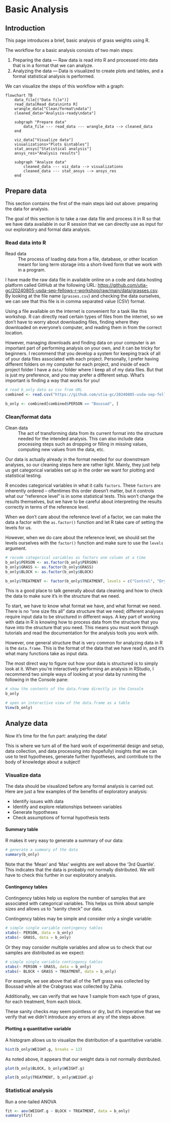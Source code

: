 # Basic Analysis

## Introduction

This page introduces a brief, basic analysis of grass weights using R.

The workflow for a basic analysis consists of two main steps:

1. Preparing the data --- Raw data is read into R and processed into data that is in a format that we can analyze.
2. Analyzing the data --- Data is visualized to create plots and tables, and a formal statistical analysis is performed.

We can visualize the steps of this workflow with a graph:

```mermaid
flowchart TB
    data_file[("Data file")]
    read_data[Read data\ninto R]
    wrangle_data["Clean/format\ndata"]
    cleaned_data>"Analysis-ready\ndata"]

    subgraph "Prepare data"
        data_file --- read_data --- wrangle_data --> cleaned_data
    end
  
    viz_data["Visualize data"]
    visualizations>"Plots &\ntables"]
    stat_ansys["Statistical analysis"]
    ansys_res>"Analysis results"]
    
    subgraph "Analyze data"
        cleaned_data --- viz_data --> visualizations
        cleaned_data --- stat_ansys --> ansys_res
    end
```


## Prepare data

This section contains the first of the main steps laid out above: preparing the data for analysis.

The goal of this section is to take a raw data file and process it in R so that we have data available in our R session that we can directly use as input for our exploratory and formal data analysis.


### Read data into R

Read data
: The process of loading data from a file, database, or other location meant for long term storage into a short-lived form that we work with in a program.

I have made the raw data file in available online on a code and data hosting platform called GitHub at the following URL: <https://github.com/utia-gc/20240805-usda-sep-fellows-r-workshop/raw/main/data/grasses.csv>.
By looking at the file name (`grasses.csv`) and checking the data ourselves, we can see that this file is in comma separated value (CSV) format.

::: {.callout-warning}
Using a file available on the internet is convenient for a task like this workshop.
R can directly read certain types of files from the internet, so we don't have to worry about downloading files, finding where they downloaded on everyone's computer, and reading them in from the correct location.

However, managing downloads and finding data on your computer is an important part of performing analysis on your own, and it can be tricky for beginners.
I recommend that you develop a system for keeping track of all of your data files associated with each project.
Personally, I prefer having different folders on my computer for each project, and inside of each project folder I have a `data/` folder where I keep all of my data files.
But that is just my preference, and you may prefer a different setup.
What's important is finding a way that works for you!
:::

```r
# read b_only data as csv from URL
combined <- read.csv("https://github.com/utia-gc/20240805-usda-sep-fellows-r-workshop/raw/main/data/grasses.csv")

b_only <- combined[combined$PERSON == "Boussad", ]
```


### Clean/format data

Clean data
: The act of transforming data from its current format into the structure needed for the intended analysis.
  This can also include data processing steps such as dropping or filling in missing values, computing new values from the data, etc.
  
Our data is actually already in the format needed for our downstream analyses, so our cleaning steps here are rather light.
Mainly, they just help us get categorical variables set up in the order we want for plotting and statistical testing.

R encodes categorical variables in what it calls `factors`.
These `factors` are inherently ordered -- oftentimes this order doesn't matter, but it controls what our "reference level" is in some statistical tests.
This won't change the results themselves, but we have to be careful about interpreting the results correctly in terms of the reference level.

::: {.callout-tip title="Encoding factors"}
When we don't care about the reference level of a factor, we can make the data a factor with the `as.factor()` function and let R take care of setting the levels for us.

However, when we do care about the reference level, we should set the levels ourselves with the `factor()` function and make sure to use the `levels` argument.
:::

```r
# recode categorical variables as factors one column at a time
b_only$PERSON <- as.factor(b_only$PERSON)
b_only$GRASS <- as.factor(b_only$GRASS)
b_only$BLOCK <- as.factor(b_only$BLOCK)

b_only$TREATMENT <- factor(b_only$TREATMENT, levels = c("Control", "Dry", "Liq", "Nod"))
```


This is a good place to talk generally about data cleaning and how to check the data to make sure it's in the structure that we need.

To start, we have to know what format we have, and what format we need.
There is no "one size fits all" data structure that we need; different analyses require input data to be structured in different ways.
A key part of working with data in R is knowing how to process data from the structure that you have into the structure that you need.
This means you must work through tutorials and read the documentation for the analysis tools you work with.

However, one general structure that is very common for analyzing data in R is the `data.frame`.
This is the format of the data that we have read in, and it's what many functions take as input data.

::: {.callout-tip title="Visualizing data in a `data.frame`"}
The most direct way to figure out how your data is structured is to simply look at it.
When you're interactively performing an analysis in RStudio, I recommend two simple ways of looking at your data by running the following in the Console pane:

```.r
# show the contents of the data.frame directly in the Console
b_only

# open an interactive view of the data.frame as a table
View(b_only)
```
:::


## Analyze data

Now it's time for the fun part: analyzing the data!

This is where we turn all of the hard work of experimental design and setup, data collection, and data processing into (hopefully) insights that we can use to test hypotheses, generate further hypotheses, and contribute to the body of knowledge about a subject!

### Visualize data

The data should be visualized before any formal analysis is carried out.
Here are just a few examples of the benefits of exploratory analysis:

* Identify issues with data
* Identify and explore relationships between variables
* Generate hypotheses
* Check assumptions of formal hypothesis tests

#### Summary table

R makes it very easy to generate a summary of our data:

```r
# generate a summary of the data
summary(b_only)
```

Note that the 'Mean' and 'Max' weights are well above the '3rd Quartile'.
This indicates that the data is probably not normally distributed.
We will have to check this further in our exploratory analysis.

#### Contingency tables

Contingency tables help us explore the number of samples that are associated with categorical variables.
This helps us think about sample sizes and allows us to "sanity check" our data.

Contingency tables may be simple and consider only a single variable:

```r
# simple single variable contingency tables
xtabs(~ PERSON, data = b_only)
xtabs(~ GRASS, data = b_only)
```

Or they may consider multiple variables and allow us to check that our samples are distributed as we expect:

```r
# simple single variable contingency tables
xtabs(~ PERSON + GRASS, data = b_only)
xtabs(~ BLOCK + GRASS + TREATMENT, data = b_only)
```

For example, we see above that all of the Teff grass was collected by Boussad while all the Crabgrass was collected by Zahia.

Additionally, we can verify that we have 1 sample from each type of grass, for each treatment, from each block.

These sanity checks may seem pointless or dry, but it's imperative that we verify that we didn't introduce any errors at any of the steps above.


#### Plotting a quantitative variable

A histogram allows us to visualize the distribution of a quantitative variable.

```r
hist(b_only$WEIGHT.g, breaks = 12)
```

As noted above, it appears that our weight data is not normally distributed.

```r
plot(b_only$BLOCK, b_only$WEIGHT.g)

plot(b_only$TREATMENT, b_only$WEIGHT.g)
```


### Statistical analysis

Run a one-tailed ANOVA

```r
fit <- aov(WEIGHT.g ~ BLOCK + TREATMENT, data = b_only)
summary(fit)
```

